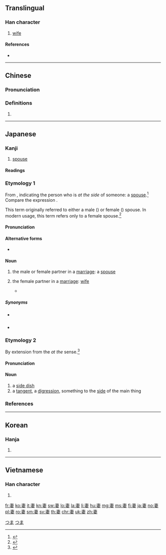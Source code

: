 ==Translingual==

===Han character===
{{Han char|rn=38|rad=女|as=05|sn=8|four=50404|canj=JLV|ids=⿱⿻一肀女}}

# [[wife]]

====References====
* {{Han ref|kx=0257.300|dkj=06140|dj=0522.250|hdz=21036.020|uh=59BB|ud=22971|bh=A964|bd=43364}}

----

==Chinese==
{{zh-forms}}

===Pronunciation===
{{zh-pron
|m=qī
|c=cai1,cai3
|mc=y
|oc=y
|ma=
|cat=n
}}

===Definitions===
# {{rfdef|lang=zh}}

----

==Japanese==

===Kanji===
{{ja-kanji|grade=5|rs=女05}}

# [[spouse]]

====Readings====
{{ja-readings
|goon=[[さい]] (sai)
|kanon=[[せい]] (sei)
|kun=[[つま]] (tsuma), [[めあわせる]] ([[妻せる]], [[妻合わせる]], meawaseru)
}}

===Etymology 1===
{{ja-kanjitab|yomi=k|つま}}
From {{m|ja|端|tr=tsuma||side, edge}}, indicating the person who is ''at the side'' of someone: a [[spouse]].<ref name="KDJ">{{R:Kokugo Dai Jiten}}</ref>  Compare the {{etyl|en|-}} expression {{m|en|better half}}.

This term originally referred to either a male ({{m|en|husband}}) or female ({{m|en|wife}}) spouse.  In modern usage, this term refers only to a female spouse.<ref name="KDJ">{{R:Kokugo Dai Jiten}}</ref>

====Pronunciation====
{{ja-pron|yomi=k|つま|acc=1|acc_ref=DJR}}

====Alternative forms====
* {{ja-l|夫}} {{qualifier|archaic}}

====Noun====
{{ja-noun|つま}}

# {{lb|ja|sort=つま|archaic}} the male or female partner in a [[marriage]]: a [[spouse]]
# {{lb|ja|sort=つま|humble|only refers to one's own}} the female partner in a [[marriage]]: [[wife]]
#* {{quote-book
|language=Japanese
|location=Tokyo
|publisher=Kodansha
|author={{w|Osamu Tezuka}}
|title={{w|ブラック・ジャック|{{lang|ja|ブラック・ジャック}}|lang=ja}}
|trans-title={{w|Black Jack (manga)|Black Jack}}
|date=February 15 1999
|origdate=June 20 1983
|isbn=4-06-108768-1
|volume=18
|page=176
|edition=8th
|chapter={{lang|ja|未知への挑戦}}
|trans-chapter=A Challenge of the Third Kind
|passage={{ja-usex|先%生………………私の'''妻'''は美し.いでしょう？|^せん%せい……………… ^わたし の '''つま''' は うつくしい でしょう？|Doctor……………… Do you think my wife is beautiful?}}<br>{{ja-usex|ああ！すばらしい美%人ですよ！|^ああ！ ^すばらし.い び%じん です よ！|Sure! She's a gorgeous lady!}}<br>{{ja-usex|でしょう？なにしろ昨%年のミス・イウレガだったのですから|^でしょう？ ^なにしろ さく%ねん の ^ミス・^イウレガ だった の です から|I know, right? She was last year's Miss Iurega after all}}}}
=====Synonyms=====
* {{sense|one’s own wife}} {{m|ja|家内|tr=kanai}}
* {{sense|spouse in general}} {{m|ja|配偶者|tr=haigūsha}}

===Etymology 2===
{{ja-kanjitab|yomi=k|つま}}
By extension from the ''at the'' {{m|en|side}} sense.<ref name="KDJ">{{R:Kokugo Dai Jiten}}</ref>

====Pronunciation====
{{ja-pron|yomi=k|つま|acc=2|acc_ref=DJR}}

====Noun====
{{ja-noun|つま}}

# a [[side dish]]
# a [[tangent]], a [[digression]], something to the [[side]] of the main thing

===References===
<references/>

[[Category:1000 Japanese basic words|つま]]
[[Category:ja:Family|つま]]

----

==Korean==

===Hanja===
{{ko-hanja|hangeul=처|rv=cheo|mr=ch'ŏ}}

# {{defn|lang=ko|sort=女05}}

----

==Vietnamese==

===Han character===
{{vi-hantu|[[thê]], [[thế]]|rs=女05}}

# {{defn|lang=vi|sort=女05}}

[[fr:妻]]
[[ko:妻]]
[[it:妻]]
[[kn:妻]]
[[sw:妻]]
[[lo:妻]]
[[la:妻]]
[[li:妻]]
[[hu:妻]]
[[mg:妻]]
[[ms:妻]]
[[fj:妻]]
[[ja:妻]]
[[no:妻]]
[[pl:妻]]
[[ro:妻]]
[[sm:妻]]
[[sv:妻]]
[[th:妻]]
[[chr:妻]]
[[uk:妻]]
[[zh:妻]]